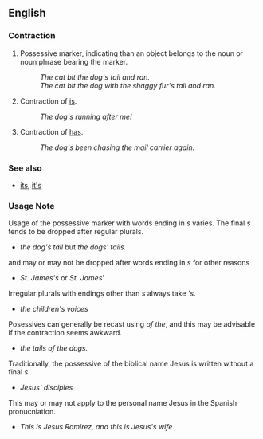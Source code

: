 ==English==

===Contraction===
# Possessive marker, indicating than an object belongs to the noun or noun phrase bearing the marker.
#: ''The cat bit the dog's tail and ran.''
#: ''The cat bit the dog with the shaggy fur's tail and ran.''
# Contraction of [[is]].
#: ''The dog's running after me!''
# Contraction of [[has]].
#: ''The dog's been chasing the mail carrier again.''

===See also===
* [[its]], [[it's]]

===Usage Note===
Usage of the possessive marker with words ending in ''s'' varies.  The final ''s'' tends to be dropped after regular plurals.
* ''the dog's tail'' but ''the dogs' tails.''
and may or may not be dropped after words ending in ''s'' for other reasons
* ''St. James's'' or ''St. James'''

Irregular plurals with endings other than ''s'' always take '''s''.
* ''the children's voices''

Posessives can generally be recast using ''of the'', and this may be advisable if the contraction seems awkward.

* ''the tails of the dogs.''

Traditionally, the possessive of the biblical name Jesus is written without a final ''s''.

* ''Jesus' disciples''

This may or may not apply to the personal name Jesus in the Spanish pronucniation.

* ''This is Jesus Ramirez, and this is Jesus's wife.''
